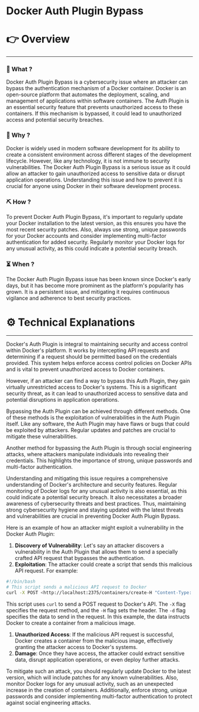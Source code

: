 # Docker Auth Plugin Bypass


# 👉 Overview

---

### 👀 What ?

Docker Auth Plugin Bypass is a cybersecurity issue where an attacker can bypass the authentication mechanism of a Docker container. Docker is an open-source platform that automates the deployment, scaling, and management of applications within software containers. The Auth Plugin is an essential security feature that prevents unauthorized access to these containers. If this mechanism is bypassed, it could lead to unauthorized access and potential security breaches.


### 🧐 Why ?

Docker is widely used in modern software development for its ability to create a consistent environment across different stages of the development lifecycle. However, like any technology, it is not immune to security vulnerabilities. The Docker Auth Plugin Bypass is a serious issue as it could allow an attacker to gain unauthorized access to sensitive data or disrupt application operations. Understanding this issue and how to prevent it is crucial for anyone using Docker in their software development process.


### ⛏️ How ?

To prevent Docker Auth Plugin Bypass, it's important to regularly update your Docker installation to the latest version, as this ensures you have the most recent security patches. Also, always use strong, unique passwords for your Docker accounts and consider implementing multi-factor authentication for added security. Regularly monitor your Docker logs for any unusual activity, as this could indicate a potential security breach.


### ⏳ When ?

The Docker Auth Plugin Bypass issue has been known since Docker's early days, but it has become more prominent as the platform's popularity has grown. It is a persistent issue, and mitigating it requires continuous vigilance and adherence to best security practices.


# ⚙️ Technical Explanations

---

Docker's Auth Plugin is integral to maintaining security and access control within Docker's platform. It works by intercepting API requests and determining if a request should be permitted based on the credentials provided. This system helps enforce access control policies on Docker APIs and is vital to prevent unauthorized access to Docker containers.

However, if an attacker can find a way to bypass this Auth Plugin, they gain virtually unrestricted access to Docker's systems. This is a significant security threat, as it can lead to unauthorized access to sensitive data and potential disruptions in application operations.

Bypassing the Auth Plugin can be achieved through different methods. One of these methods is the exploitation of vulnerabilities in the Auth Plugin itself. Like any software, the Auth Plugin may have flaws or bugs that could be exploited by attackers. Regular updates and patches are crucial to mitigate these vulnerabilities.

Another method for bypassing the Auth Plugin is through social engineering attacks, where attackers manipulate individuals into revealing their credentials. This highlights the importance of strong, unique passwords and multi-factor authentication.

Understanding and mitigating this issue requires a comprehensive understanding of Docker's architecture and security features. Regular monitoring of Docker logs for any unusual activity is also essential, as this could indicate a potential security breach. It also necessitates a broader awareness of cybersecurity threats and best practices. Thus, maintaining strong cybersecurity hygiene and staying updated with the latest threats and vulnerabilities are crucial in preventing Docker Auth Plugin Bypass.

Here is an example of how an attacker might exploit a vulnerability in the Docker Auth Plugin:

1. **Discovery of Vulnerability**: Let's say an attacker discovers a vulnerability in the Auth Plugin that allows them to send a specially crafted API request that bypasses the authentication.
2. **Exploitation**: The attacker could create a script that sends this malicious API request. For example:

```bash
#!/bin/bash
# This script sends a malicious API request to Docker
curl -X POST <http://localhost:2375/containers/create-H "Content-Type: application/json" -d '{"Image": "malicious_image"}'

```

This script uses `curl` to send a POST request to Docker's API. The `-X` flag specifies the request method, and the `-H` flag sets the header. The `-d` flag specifies the data to send in the request. In this example, the data instructs Docker to create a container from a malicious image.

1. **Unauthorized Access**: If the malicious API request is successful, Docker creates a container from the malicious image, effectively granting the attacker access to Docker's systems.
2. **Damage**: Once they have access, the attacker could extract sensitive data, disrupt application operations, or even deploy further attacks.

To mitigate such an attack, you should regularly update Docker to the latest version, which will include patches for any known vulnerabilities. Also, monitor Docker logs for any unusual activity, such as an unexpected increase in the creation of containers. Additionally, enforce strong, unique passwords and consider implementing multi-factor authentication to protect against social engineering attacks.
